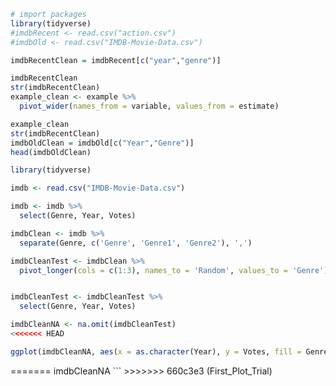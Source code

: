 ```r
# import packages
library(tidyverse) 
#imdbRecent <- read.csv("action.csv")
#imdbOld <- read.csv("IMDB-Movie-Data.csv")

imdbRecentClean = imdbRecent[c("year","genre")]

imdbRecentClean
str(imdbRecentClean)
example_clean <- example %>%
  pivot_wider(names_from = variable, values_from = estimate)

example_clean
str(imdbRecentClean)
imdbOldClean = imdbOld[c("Year","Genre")]
head(imdbOldClean)

```

```r
library(tidyverse) 

imdb <- read.csv("IMDB-Movie-Data.csv")

imdb <- imdb %>%
  select(Genre, Year, Votes)

imdbClean <- imdb %>%
  separate(Genre, c('Genre', 'Genre1', 'Genre2'), ',') 

imdbCleanTest <- imdbClean %>%
  pivot_longer(cols = c(1:3), names_to = 'Random', values_to = 'Genre') 


imdbCleanTest <- imdbCleanTest %>%
  select(Genre, Year, Votes)

imdbCleanNA <- na.omit(imdbCleanTest)
<<<<<<< HEAD

```

```r
ggplot(imdbCleanNA, aes(x = as.character(Year), y = Votes, fill = Genre)) + geom_bar(stat = "identity") + labs(title = "Number of Votes for Each Genre Per Year", x = "Year") + theme_minimal()
```
=======
imdbCleanNA
```
>>>>>>> 660c3e3 (First_Plot_Trial)
